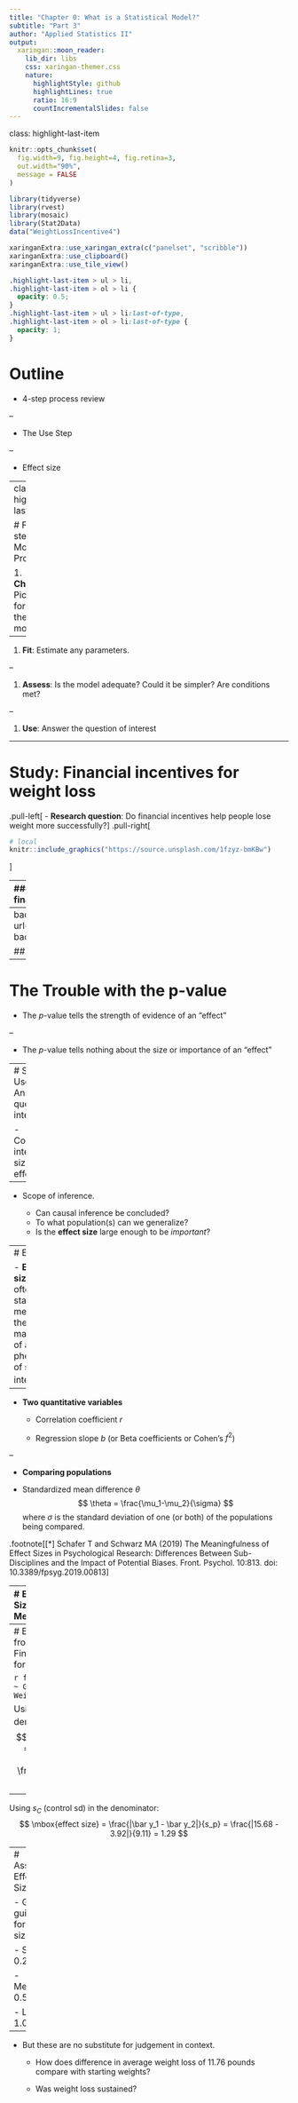 ```yaml
---
title: "Chapter 0: What is a Statistical Model?"
subtitle: "Part 3"
author: "Applied Statistics II"
output:
  xaringan::moon_reader:
    lib_dir: libs
    css: xaringan-themer.css
    nature:
      highlightStyle: github
      highlightLines: true
      ratio: 16:9
      countIncrementalSlides: false
---
```

class: highlight-last-item

```r
knitr::opts_chunk$set(
  fig.width=9, fig.height=4, fig.retina=3, 
  out.width="90%",
  message = FALSE
)

```



```r
library(tidyverse)
library(rvest)
library(mosaic)
library(Stat2Data)
data("WeightLossIncentive4")
```

```r
xaringanExtra::use_xaringan_extra(c("panelset", "scribble"))
xaringanExtra::use_clipboard()
xaringanExtra::use_tile_view()
```


```css
.highlight-last-item > ul > li,
.highlight-last-item > ol > li {
  opacity: 0.5;
}
.highlight-last-item > ul > li:last-of-type,
.highlight-last-item > ol > li:last-of-type {
  opacity: 1;
}
```

# Outline 

- 4-step process review

--

- The Use Step

--

- Effect size


---
class: highlight-last-item

# Four-step Modeling Process

1. **Choose**: Pick a form for the model.

--

1. **Fit**: Estimate any parameters.

--

1. **Assess**: Is the model adequate? Could it be simpler? Are conditions met?

--

1. **Use**: Answer the question of interest

---

# Study: Financial incentives for weight loss 

.pull-left[
- **Research question**: Do financial incentives help people lose weight more successfully?
]
.pull-right[
```r
# local
knitr::include_graphics("https://source.unsplash.com/1fzyz-bmKBw")
```
]

---
### Two-sample t-test for financial incentives data

**Which model is preferred?**

.panelset[
```r
t.test(WeightLoss ~ Group, data = WeightLossIncentive4)
```
]

---
background-image: url(figures/pvalue_controversy.png)
background-size: contain

## The p-valaue controversy

---

# The Trouble with the p-value

- The $p$-value tells the strength of evidence of an "effect"

--

- The $p$-value tells nothing about the size or importance of an "effect"


---
# Step 4: Use: Answer the question of interest

- Confidence interval: size of the effect

--

- Scope of inference.  

  - Can causal inference be concluded? 
  - To what population(s) can we generalize? 
  - Is the **effect size** large enough to be *important*? 

---
# Effect size

- **Effect size**: "an often standardized measure of the magnitude of a certain phenomenon of scientific interest."<sup>*</sup>

--

- **Two quantitative variables**

  - Correlation coefficient $r$
  
  - Regression slope $b$ (or Beta coefficients or Cohen's $f^2$)
  
--

-  **Comparing populations**

  - Standardized mean difference $\theta$
$$
\theta = \frac{\mu_1-\mu_2}{\sigma}
$$
where $\sigma$ is the standard deviation of one (or both) of the populations being compared.


.footnote[[*] Schafer T and Schwarz MA (2019) The Meaningfulness of Effect Sizes in Psychological Research: Differences Between Sub-Disciplines and the Impact of Potential Biases. Front. Psychol. 10:813. doi: 10.3389/fpsyg.2019.00813
]

---
# Estimated Effect Size for Difference in Means

$$
\mbox{effect size} = \frac{\mbox{Difference in sample means}}{\mbox{Estimated Standard Deviation}} = \frac{\bar y_1-\bar y_2}{s_p}
$$
Where $s_p$ is "pooled" standard deviation defined as:
$$
s_p=\sqrt{\frac{(n_1-1)s_1^2 + (n_2-1)s_2^2}{n_1+n_2-2}}
$$

- Alternatively, for financial incentives data, we might estimate $\sigma$ by $s$, the standard deviation of weight losses for control ("untreated") individuals

---
# Example: Effect Size from Study of Financial Incentives for Weight Loss


```r
favstats(WeightLoss ~ Group, data = WeightLossIncentive4)
```


Using $s_p$ in the denominator:
$$
\mbox{effect size} = \frac{|\bar y_1 - \bar y_2|}{s_p} =  \frac{|15.68 - 3.92|}{9.25} = 1.27
$$
--
Using $s_C$ (control sd) in the denominator:
$$
\mbox{effect size} = \frac{|\bar y_1 - \bar y_2|}{s_p} =  \frac{|15.68 - 3.92|}{9.11} = 1.29
$$

---
# Assessing Effect Sizes

- General guidelines for effect sizes

  - Small: 0.2
  
  - Medium: 0.5
  
  - Large: 1.0
  
--

- But these are no substitute for judgement in context.

  - How does difference in average weight loss of 11.76 pounds compare with starting weights?
  
  - Was weight loss sustained?
